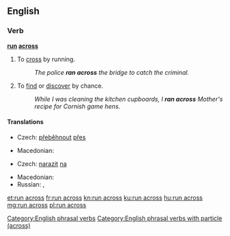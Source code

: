 ==English==

===Verb===
'''[[run]] [[across]]'''

# To [[cross]] by running.
#: ''The police '''ran across''' the bridge to catch the criminal.''
# {{lb|en|idiomatic}} To [[find]] or [[discover]] by chance.
#: ''While I was cleaning the kitchen cupboards, I '''ran across''' Mother's recipe for Cornish game hens.''

====Translations====
{{trans-top|to cross by running}}
* Czech: [[přeběhnout]] [[přes]]
{{trans-mid}}
* Macedonian: {{t|mk|претрчува|tr=pret'rčuva|sc=Cyrl}}
{{trans-bottom}}

{{trans-top|to find by chance}}
* Czech: [[narazit]] [[na]]
{{trans-mid}}
* Macedonian: {{t|mk|налетува|tr=nalétuva|sc=Cyrl}}
* Russian: {{t+|ru|наткнуться}}, {{t+|ru|натыкаться}}
{{trans-bottom}}

[[Category:English phrasal verbs]]
[[Category:English phrasal verbs with particle (across)]]

[[et:run across]]
[[fr:run across]]
[[kn:run across]]
[[ku:run across]]
[[hu:run across]]
[[mg:run across]]
[[pl:run across]]